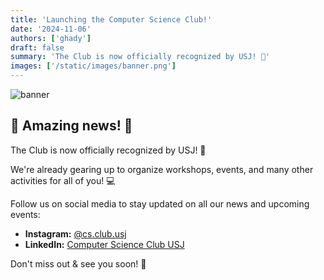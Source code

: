 ```yaml
---
title: 'Launching the Computer Science Club!'
date: '2024-11-06'
authors: ['ghady']
draft: false
summary: 'The Club is now officially recognized by USJ! 🚀'
images: ['/static/images/banner.png']
---
```


![banner](/static/images/banner.png)

## 🎉 Amazing news! 🎉

The Club is now officially recognized by USJ! 🚀

We're already gearing up to organize workshops, events, and many other activities for all of you! 💻

Follow us on social media to stay updated on all our news and upcoming events:

- **Instagram:** [@cs.club.usj](https://www.instagram.com/cs.club.usj/)
- **LinkedIn:** [Computer Science Club USJ](https://www.linkedin.com/company/cs-club-usj)

Don't miss out & see you soon! 💙
